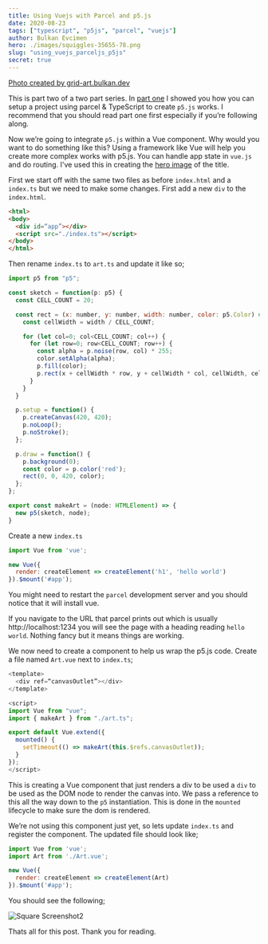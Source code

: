 ```yaml
---
title: Using Vuejs with Parcel and p5.js
date: 2020-08-23
tags: ["typescript", "p5js", "parcel", "vuejs"]
author: Bulkan Evcimen
hero: ./images/squiggles-35655-78.png
slug: "using_vuejs_parceljs_p5js"
secret: true
---
```


[Photo created by grid-art.bulkan.dev](https://grid-art.bulkan.dev/squiggles?seed=35655&pid=78)

This is part two of a two part series. In [part one](/using_parceljs_typescript_p5js) I showed you how you can setup a project using parcel & TypeScript to create `p5.js` works. I recommend that you should read part one first especially if you’re following along.

Now we’re going to integrate `p5.js` within a Vue component. Why would you want to do something like this? Using a framework like Vue will help you create more complex works with p5.js. You can handle app state in `vue.js` and do routing. I've used this in creating the [hero image]((https://grid-art.bulkan.dev/squiggles?seed=35655&pid=78)) of the title.

First we start off with the same two files as before `index.html` and a `index.ts` but we need to make some changes. First add a new `div` to the `index.html`.

```html
<html>
<body>
  <div id=“app”></div>
  <script src="./index.ts"></script>
</body>
</html>
``` 

Then rename `index.ts` to `art.ts` and update it like so;

```javascript
import p5 from "p5";

const sketch = function(p: p5) {
  const CELL_COUNT = 20;

  const rect = (x: number, y: number, width: number, color: p5.Color) => {
    const cellWidth = width / CELL_COUNT; 

    for (let col=0; col<CELL_COUNT; col++) {
      for (let row=0; row<CELL_COUNT; row++) {
        const alpha = p.noise(row, col) * 255;
        color.setAlpha(alpha);
        p.fill(color);
        p.rect(x + cellWidth * row, y + cellWidth * col, cellWidth, cellWidth);
      }
    }
  }

  p.setup = function() {
    p.createCanvas(420, 420);
    p.noLoop();
    p.noStroke();
  };

  p.draw = function() {
    p.background(0);
    const color = p.color('red');
    rect(0, 0, 420, color);
  };
};

export const makeArt = (node: HTMLElement) => {
  new p5(sketch, node);
}
```

Create a new `index.ts`

```javascript
import Vue from 'vue';

new Vue({
  render: createElement => createElement('h1', 'hello world')
}).$mount('#app');
```

You might need to restart the `parcel` development server and you should notice that it will install vue.

If you navigate to the URL that parcel prints out which is usually http://localhost:1234 you will see the page with a heading reading `hello world`. Nothing fancy but it means things are working.

We now need to create a component to help us wrap the p5.js code. Create a file named `Art.vue` next to `index.ts`; 

```javascript
<template>
  <div ref=“canvasOutlet”></div>
</template>

<script>
import Vue from "vue";
import { makeArt } from "./art.ts";

export default Vue.extend({
  mounted() {
    setTimeout(() => makeArt(this.$refs.canvasOutlet));
  }
});
</script>
```

This is creating a Vue component that just renders a div to be used a `div` to be used as the DOM node to render the canvas into. We pass a reference to this all the way down to the `p5` instantiation.  This is done in the `mounted` lifecycle to make sure the dom is rendered.

We’re not using this component just yet, so lets update `index.ts` and register the component. The updated file should look like;

```javascript
import Vue from 'vue';
import Art from './Art.vue';

new Vue({
  render: createElement => createElement(Art)
}).$mount('#app');
```
You should see the following;

![Square Screenshot2](./images/screenshots/squares2_1.png)

Thats all for this post. Thank you for reading.